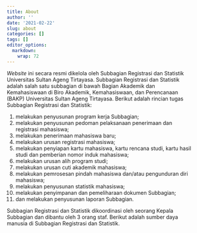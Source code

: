```yaml
---
title: About
author: ''
date: '2021-02-22'
slug: about
categories: []
tags: []
editor_options: 
  markdown: 
    wrap: 72
---
```


*Website* ini secara resmi dikelola oleh Subbagian Registrasi dan
Statistik Universitas Sultan Ageng Tirtayasa. Subbagian Registrasi dan
Statistik adalah salah satu subbagian di bawah Bagian Akademik dan
Kemahasiswaan di Biro Akademik, Kemahasiswaan, dan Perencanaan (BAKP)
Universitas Sultan Ageng Tirtayasa. Berikut adalah rincian tugas
Subbagian Registrasi dan Statistik:

1.  melakukan penyusunan program kerja Subbagian;
2.  melakukan penyusunan pedoman pelaksanaan penerimaan dan registrasi
    mahasiswa;
3.  melakukan penerimaan mahasiswa baru;
4.  melakukan urusan registrasi mahasiswa;
5.  melakukan penyiapan kartu mahasiswa, kartu rencana studi, kartu
    hasil studi dan pemberian nomor induk mahasiswa;
6.  melakukan urusan alih program studi;
7.  melakukan urusan cuti akademik mahasiswa;
8.  melakukan pemrosesan pindah mahasiswa dan/atau pengunduran diri
    mahasiswa;
9.  melakukan penyusunan statistik mahasiswa;
10. melakukan penyimpanan dan pemeliharaan dokumen Subbagian;
11. dan melakukan penyusunan laporan Subbagian.

Subbagian Registrasi dan Statistik dikoordinasi oleh seorang Kepala
Subbagian dan dibantu oleh 3 orang staf. Berikut adalah sumber daya
manusia di Subbagian Registrasi dan Statistik.
